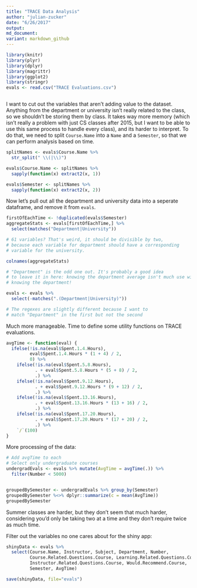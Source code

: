 ```yaml
---
title: "TRACE Data Analysis"
author: "julian-zucker"
date: "6/26/2017"
output: 
md_document:
variant: markdown_github
---
```


```r

library(knitr)
library(plyr)
library(dplyr)
library(magrittr)
library(ggplot2)
library(stringr)
evals <- read.csv("TRACE Evaluations.csv")



```

I want to cut out the variables that aren't adding value to the dataset.  Anything from the department or university isn't really related to the class, so we shouldn't be storing them by class. It takes way more memory (which isn't really a problem with just CS classes after 2015, but I want to be able to use this same process to handle every class), and its harder to interpret. To do that, we need to split `Course.Name` into a `Name` and a `Semester`, so that we can perform analysis based on time.


```r

splitNames <- evals$Course.Name %>%
  str_split(" \\(|\\)") 

evals$Course.Name <- splitNames %>% 
  sapply(function(x) extract2(x, 1))

evals$Semester <- splitNames %>% 
  sapply(function(x) extract2(x, 2))

```

Now let's pull out all the department and university data into a seperate dataframe, and remove it from `evals`.

```r


firstOfEachTime <- !duplicated(evals$Semester)
aggregateStats <- evals[firstOfEachTime,] %>%
  select(matches("Department|University"))

# 61 variables? That's weird, it should be divisible by two,
# because each variable for department should have a corresponding
# variable for the university. 

colnames(aggregateStats)

# "Department" is the odd one out. It's probably a good idea
# to leave it in here: knowing the department average isn't much use without 
# knowing the department!

evals <- evals %>%
  select(-matches(".(Department|University)"))

# The regexes are slightly different because I want to
# match "Department" in the first but not the second
```

Much more manageable. Time to define some utility functions on TRACE evaluations.

```r

avgTime <- function(eval) {
  ifelse(!is.na(eval$Spent.1.4.Hours),
         eval$Spent.1.4.Hours * (1 + 4) / 2,
         0) %>%
    ifelse(!is.na(eval$Spent.5.8.Hours),
           . + eval$Spent.5.8.Hours * (5 + 8) / 2,
           .) %>%
    ifelse(!is.na(eval$Spent.9.12.Hours),
           . + eval$Spent.9.12.Hours * (9 + 12) / 2,
           .) %>%
    ifelse(!is.na(eval$Spent.13.16.Hours),
           . + eval$Spent.13.16.Hours * (13 + 16) / 2,
           .) %>%
    ifelse(!is.na(eval$Spent.17.20.Hours),
           . + eval$Spent.17.20.Hours * (17 + 20) / 2,
           .) %>%
    `/`(100)
}

```


More processing of the data: 
```r
# Add avgTime to each 
# Select only undergraduate courses
undergradEvals <- evals %>% mutate(AvgTime = avgTime(.)) %>%
  filter(Number < 5000)


groupedBySemester <- undergradEvals %>% group_by(Semester)  
groupedBySemester %<>% dplyr::summarize(c = mean(AvgTime))
groupedBySemester
```

Summer classes are harder, but they don't seem that much harder, considering you'd only be taking two at a time and they don't require twice as much time.


Filter out the variables no one cares about for the shiny app:
```r
shinyData <- evals %>%
  select(Course.Name, Instructor, Subject, Department, Number,
         Course.Related.Questions.Course, Learning.Related.Questions.Course,
         Instructor.Related.Questions.Course, Would.Recommend.Course,
         Semester, AvgTime)

save(shinyData, file="evals")


```